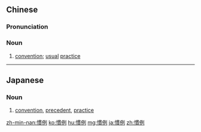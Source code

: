 {{also|惯例}}
==Chinese==
{{zh-forms|s=惯例}}

===Pronunciation===
{{zh-pron
|m=guànlì
|c=gwaan3 lai6
|h=pfs=koan-li
|mn=koàn-lē
|cat=n
}}

===Noun===
{{zh-noun}}

# [[convention]]; [[usual]] [[practice]]
#: {{zh-x|語言 慣例|linguistic '''convention'''}}

{{zh-cat|Advanced}}

----

==Japanese==
{{ja-kanjitab|かん|れい|yomi=o}}

===Noun===
{{ja-noun|かんれい}}

# [[convention]], [[precedent]], [[practice]]

[[zh-min-nan:慣例]]
[[ko:慣例]]
[[hu:慣例]]
[[mg:慣例]]
[[ja:慣例]]
[[zh:慣例]]